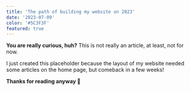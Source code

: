 ```yaml
---
title: 'The path of building my website on 2023'
date: '2023-07-09'
color: '#5C3F3F'
featured: true
---
```


**You are really curious, huh?**
This is not really an article, at least, not for now.

I just created this placeholder because the layout of my website needed some articles on the home page, but comeback in a few weeks!

**Thanks for reading anyway 👋**
